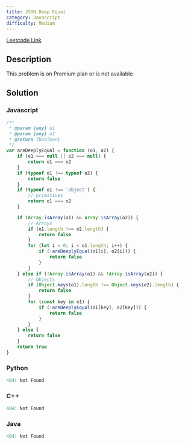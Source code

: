 ```yaml
---
title: JSON Deep Equal
category: Javascript
difficulty: Medium
---
```


<Callout>

[Leetcode Link](https://leetcode.com/problems/json-deep-equal)

</Callout>

## Description

This problem is on Premium plan or is not available

## Solution

### Javascript

```javascript
/**
 * @param {any} o1
 * @param {any} o2
 * @return {boolean}
 */
var areDeeplyEqual = function (o1, o2) {
	if (o1 === null || o2 === null) {
		return o1 === o2
	}
	if (typeof o1 !== typeof o2) {
		return false
	}
	if (typeof o1 !== 'object') {
		// primitives
		return o1 === o2
	}

	if (Array.isArray(o1) && Array.isArray(o2)) {
		// Arrays
		if (o1.length !== o2.length) {
			return false
		}
		for (let i = 0; i < o1.length; i++) {
			if (!areDeeplyEqual(o1[i], o2[i])) {
				return false
			}
		}
	} else if (!Array.isArray(o1) && !Array.isArray(o2)) {
		// Objects
		if (Object.keys(o1).length !== Object.keys(o2).length) {
			return false
		}
		for (const key in o1) {
			if (!areDeeplyEqual(o1[key], o2[key])) {
				return false
			}
		}
	} else {
		return false
	}
	return true
}
```

### Python

```python
404: Not Found
```

### C++

```cpp
404: Not Found
```

### Java

```java
404: Not Found
```
